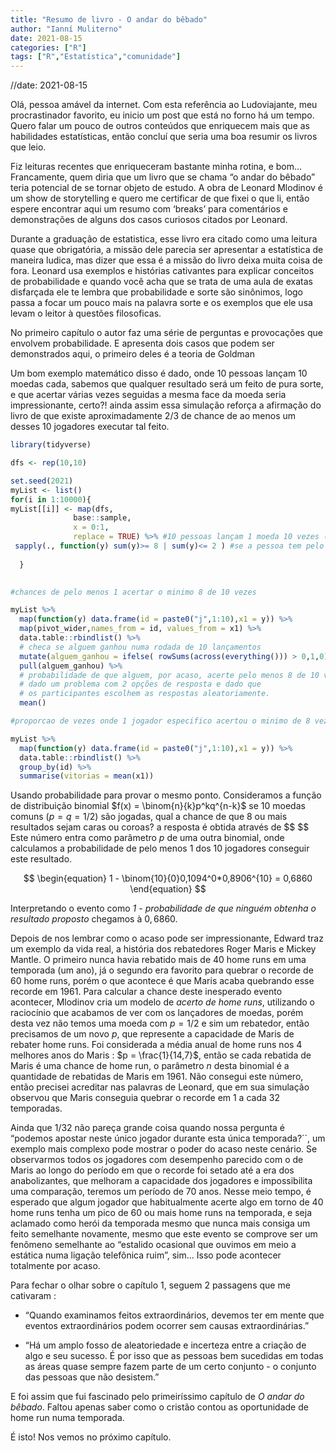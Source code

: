 ```yaml
---
title: "Resumo de livro - O andar do bêbado"
author: "Ianní Muliterno"
date: 2021-08-15
categories: ["R"]
tags: ["R","Estatística","comunidade"]
---  
```


//date: 2021-08-15

  Olá, pessoa amável da internet. Com esta referência ao Ludoviajante, meu procrastinador favorito, eu inicio um post que está no forno há um tempo. Quero falar um pouco de outros conteúdos que enriquecem mais que as habilidades estatísticas, então concluí que seria uma boa resumir os livros que leio.

  Fiz leituras recentes que enriqueceram bastante minha rotina, e bom... Francamente, quem 
  diria que um livro que se chama "o andar do bêbado" teria potencial de se tornar objeto de estudo. A obra de Leonard Mlodinov é um show de storytelling e quero me certificar de que fixei o que li, então espere encontrar aqui um resumo com 'breaks' para comentários e demonstrações de alguns dos casos curiosos citados por Leonard.
  

   Durante a graduação de estatistica, esse livro era citado como uma leitura quase que obrigatória, a missão dele parecia ser apresentar a estatística de maneira ludica, mas dizer que essa é a missão do livro deixa muita coisa de fora. Leonard usa exemplos e histórias cativantes para explicar conceitos de probabilidade e quando você acha que se trata de uma aula de exatas disfarçada ele te lembra que probabilidade e sorte são sinônimos, logo passa a focar um pouco mais na palavra sorte e os exemplos que ele usa levam o leitor à questões filosoficas. 

  
 No primeiro capítulo o autor faz uma série de perguntas e provocações que envolvem probabilidade. E apresenta dois casos que podem ser demonstrados aqui, o primeiro deles é a teoria de Goldman
 
 Um bom exemplo matemático disso é dado, onde 10 pessoas lançam 10 moedas cada, sabemos que qualquer resultado será um feito de pura sorte, e que acertar várias vezes seguidas a mesma face da moeda seria impressionante, certo?! ainda assim essa simulação reforça a afirmação do livro de que existe aproximadamente 2/3 de chance de ao menos um desses 10 jogadores executar tal feito.
 
```r
library(tidyverse)

dfs <- rep(10,10)

set.seed(2021)
myList <- list()
for(i in 1:10000){
myList[[i]] <- map(dfs,   
              base::sample,
              x = 0:1,
              replace = TRUE) %>% #10 pessoas lançam 1 moeda 10 vezes (resultados das moedas são independentes, então o ato de lançar 1 moeda 10 vezes equivale ao ato de lançar 10 moedas 1 vez)
 sapply(., function(y) sum(y)>= 8 | sum(y)<= 2 ) #se a pessoa tem pelo menos 8 caras ou coroas marcamos como true
         
  }
    

#chances de pelo menos 1 acertar o minimo 8 de 10 vezes

myList %>% 
  map(function(y) data.frame(id = paste0("j",1:10),x1 = y)) %>% 
  map(pivot_wider,names_from = id, values_from = x1) %>% 
  data.table::rbindlist() %>% 
  # checa se alguem ganhou numa rodada de 10 lançamentos 
  mutate(alguem_ganhou = ifelse( rowSums(across(everything())) > 0,1,0) ) %>% 
  pull(alguem_ganhou) %>% 
  # probabilidade de que alguem, por acaso, acerte pelo menos 8 de 10 vezes,
  # dado um problema com 2 opções de resposta e dado que
  # os participantes escolhem as respostas aleatoriamente.
  mean()

#proporcao de vezes onde 1 jogador especifico acertou o minimo de 8 vezes.

myList %>% 
  map(function(y) data.frame(id = paste0("j",1:10),x1 = y)) %>% 
  data.table::rbindlist() %>%
  group_by(id) %>% 
  summarise(vitorias = mean(x1))
```
 
  Usando probabilidade para provar o mesmo ponto. Consideramos  a função de distribuição binomial $f(x) = \binom{n}{k}p^kq^{n-k}$ se 10 moedas comuns $(p = q = 1/2)$ são jogadas, qual a chance de que 8 ou mais resultados sejam caras ou coroas? a resposta é obtida através de 
  $$
  \begin{equation}
  
  \sum_{i=8}^{10}\binom{10}{i}(1/2)^{10} + \sum_{i=0}^{2}\binom{10}{i}(1/2)^{10} &=& \\
  2*\left[ \sum_{i=8}^{10}\binom{10}{i}(1/2)^{10} \right] &=& 0,1094
  
  \end{equation}
  $$
 Este número entra como parâmetro $p$ de uma outra binomial, onde calculamos a probabilidade de pelo menos 1 dos 10 jogadores conseguir este resultado. 
 
 $$
 \begin{equation}
 1 - \binom{10}{0}0,1094^0*0,8906^{10} = 0,6860
 \end{equation}
 $$
 
 Interpretando o evento como *1 - probabilidade de que ninguém obtenha o resultado proposto* chegamos à $0,6860$.
 
 Depois de nos lembrar como o acaso pode ser impressionante, Edward traz um exemplo da vida real, a história dos rebatedores Roger Maris e Mickey Mantle. O primeiro nunca havia rebatido mais de 40 home runs em uma temporada (um ano), já o segundo era favorito para quebrar o recorde de 60 home runs, porém o que acontece é que Maris acaba quebrando esse recorde em 1961. Para calcular a chance deste inesperado evento acontecer, Mlodinov cria um modelo de *acerto de home runs*, utilizando o raciocínio que acabamos de ver com os lançadores de moedas, porém desta vez não temos uma moeda com $p = 1/2$ e sim um rebatedor, então precisamos de um novo $p$, que represente a capacidade de Maris de rebater home runs. Foi considerada a média anual de home runs nos 4 melhores anos do Maris : $p = \frac{1}{14,7}$, então se cada rebatida de Maris é uma chance de home run, o parâmetro $n$ desta binomial é a quantidade de rebatidas de Maris em 1961. Não consegui este número, então precisei acreditar nas palavras de Leonard, que em sua simulação observou que Maris conseguia quebrar o recorde em 1 a cada 32 temporadas.
 
 Ainda que 1/32 não pareça grande coisa quando nossa pergunta é "podemos apostar neste único jogador durante esta única temporada?``, um exemplo mais complexo pode mostrar o poder do acaso neste cenário. Se observarmos todos os jogadores com desempenho parecido com o de Maris ao longo do período em que o recorde foi setado até a era dos anabolizantes, que melhoram a capacidade dos jogadores e impossibilita uma comparação, teremos um período de 70 anos. Nesse meio tempo, é esperado que algum jogador que habitualmente acerte algo em torno de 40 home runs tenha um pico de 60 ou mais home runs na temporada, e seja aclamado como herói da temporada mesmo que nunca mais consiga um feito semelhante novamente, mesmo que este evento se comprove ser um fenômeno semelhante ao “estalido ocasional que ouvimos em meio a estática numa ligação telefônica ruim”, sim... Isso pode acontecer totalmente por acaso.

Para fechar o olhar sobre o capítulo 1, seguem 2 passagens que me cativaram :

- “Quando examinamos feitos extraordinários, devemos ter em mente que eventos extraordinários podem ocorrer sem causas extraordinárias.”

 
- "Há um amplo fosso de aleatoriedade e incerteza entre a criação de algo e seu sucesso. É por isso que as pessoas bem sucedidas em todas as áreas quase sempre fazem parte de um certo conjunto - o conjunto das pessoas que não desistem."

E foi assim que fui fascinado pelo primeiríssimo capítulo de *O andar do bêbado*. Faltou apenas saber como o cristão contou as oportunidade de home run numa temporada.

É isto! Nos vemos no próximo capítulo.
